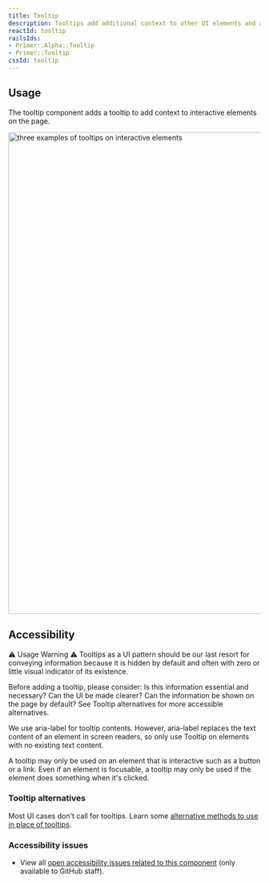 ```yaml
---
title: Tooltip
description: Tooltips add additional context to other UI elements and appear on mouse hover or keyboard focus.
reactId: tooltip
railsIds:
- Primer::Alpha::Tooltip
- Primer::Tooltip
cssId: tooltip
---
```




## Usage

The tooltip component adds a tooltip to add context to interactive elements on the page.

<img
  width="960"
  role="presentation"
  src="https://github.com/primer/design/assets/586552/787873b7-d496-454c-b669-0c2400ef503f"
  alt="three examples of tooltips on interactive elements"
/>

## Accessibility

<Note variant="danger">
  <Text sx={{display: 'block', fontWeight: 'bold', mb: 2}}>⚠️ Usage Warning ⚠️</Text>
  <Text>Tooltips as a UI pattern should be our last resort for conveying information because it is hidden by default and often with zero or little visual indicator of its existence.</Text>
</Note>

Before adding a tooltip, please consider: Is this information essential and necessary? Can the UI be made clearer? Can the information be shown on the page by default? See Tooltip alternatives for more accessible alternatives.

We use aria-label for tooltip contents. However, aria-label replaces the text content of an element in screen readers, so only use Tooltip on elements with no existing text content.

A tooltip may only be used on an element that is interactive such as a button or a link. Even if an element is focusable, a tooltip may only be used if the element does something when it's clicked.

### Tooltip alternatives

Most UI cases don't call for tooltips. Learn some [alternative methods to use in place of tooltips](/../guides/accessibility/tooltip-alternatives).

### Accessibility issues

- View all [open accessibility issues related to this component](https://github.com/github/primer/issues?q=is%3Aopen+is%3Aissue+label%3A%22component%3A+tooltip%22+label%3Aaccessibility) (only available to GitHub staff).


